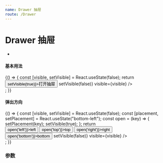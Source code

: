 ```yaml
---
name: Drawer 抽屉
route: /Drawer
---
```



# Drawer 抽屉

- 



#### 基本用法
<Playground>
  {() => {
    const [visible, setVisible] = React.useState(false);
    return <div>
    <Button type="primary" onClick={()=>setVisible(true)}>打开抽屉</Button>
    <Drawer onClose={()=>setVisible(false)} visible={visible} />
    </div>;
  }}
</Playground>

#### 弹出方向
<Playground>
  {() => {
    const [visible, setVisible] = React.useState(false);
    const [placement, setPlacement] = React.useState("bottom-left");
    const open = (key) => {
       setPlacement(key);
       setVisible(true);
    };
    return <div>
    <Space>
    <Button onClick={()=>open('left')}>left</Button>
    <Button onClick={()=>open('top')}>top</Button>
    <Button onClick={()=>open('right')}>right</Button>
    <Button onClick={()=>open('bottom')}>bottom</Button>
    </Space>
    <Drawer placement={placement} onClose={()=>setVisible(false)} visible={visible} />
    </div>;
  }}
</Playground>

### 参数

<Props of={Drawer} />
